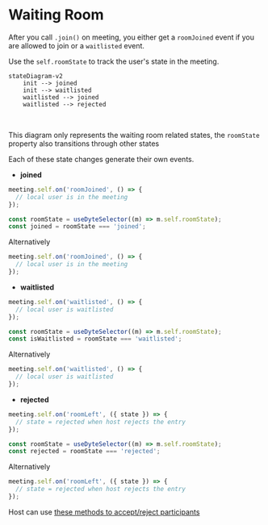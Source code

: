 # Waiting Room

After you call `.join()` on meeting, you either get a `roomJoined` event if you are allowed to join or a `waitlisted` event.

Use the `self.roomState` to track the user's state in the meeting.

```mermaid
stateDiagram-v2
    init --> joined
    init --> waitlisted
    waitlisted --> joined
    waitlisted --> rejected
```

<br />

This diagram only represents the waiting room related states, the `roomState` property also transitions through other states

Each of these state changes generate their own events.

- **joined**

<Tabs groupId="framework" defaultValue="react">
  <TabItem value="js" label="Javascript">

```ts
meeting.self.on('roomJoined', () => {
  // local user is in the meeting
});
```

</TabItem>
<TabItem value="react" label="React">

```ts
const roomState = useDyteSelector((m) => m.self.roomState);
const joined = roomState === 'joined';
```

Alternatively

```ts
meeting.self.on('roomJoined', () => {
  // local user is in the meeting
});
```

  </TabItem>
</Tabs>

- **waitlisted**

<Tabs groupId="framework" defaultValue="react">
  <TabItem value="js" label="Javascript">

```ts
meeting.self.on('waitlisted', () => {
  // local user is waitlisted
});
```

  </TabItem>
  <TabItem value="react" label="React">

```ts
const roomState = useDyteSelector((m) => m.self.roomState);
const isWaitlisted = roomState === 'waitlisted';
```

Alternatively

```ts
meeting.self.on('waitlisted', () => {
  // local user is waitlisted
});
```

  </TabItem>
</Tabs>

- **rejected**

<Tabs groupId="framework" defaultValue="react">
  <TabItem value="js" label="Javascript">

```ts
meeting.self.on('roomLeft', ({ state }) => {
  // state = rejected when host rejects the entry
});
```

  </TabItem>
  <TabItem value="react" label="React">
  
```ts
const roomState = useDyteSelector((m) => m.self.roomState);
const rejected = roomState === 'rejected';
```

Alternatively

```ts
meeting.self.on('roomLeft', ({ state }) => {
  // state = rejected when host rejects the entry
});
```

</TabItem>
</Tabs>

Host can use [these methods to accept/reject participants](/web-core/participants#waiting-room-methods)
